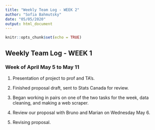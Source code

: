 ```yaml
---
title: "Weekly Team Log - WEEK 2"
author: "Sofia Bahmutsky"
date: "05/05/2020"
output: html_document
---
```


```r
knitr::opts_chunk$set(echo = TRUE)
```

## Weekly Team Log - WEEK 1

### Week of April May 5 to May 11

1. Presentation of project to prof and TA's.

2. Finished proposal draft, sent to Stats Canada for review. 

3. Began working in pairs on one of the two tasks for the week, data cleaning, and making a web scraper. 

4. Review our proposal with Bruno and Marian on Wednesday May 6. 

5. Revising proposal.
